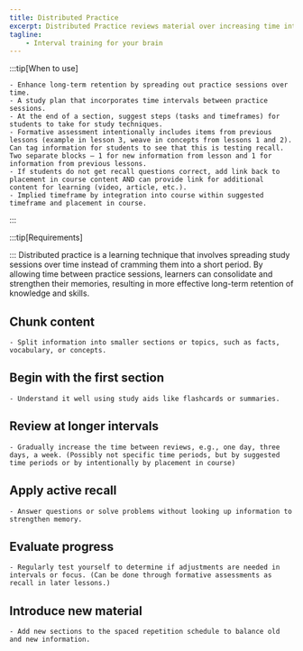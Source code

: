 ```yaml
---
title: Distributed Practice
excerpt: Distributed Practice reviews material over increasing time intervals to solidify learning in long-term memory. Using flashcards is an example of Retrieval Practice.
tagline:
    - Interval training for your brain
---
```


:::tip[When to use]

    - Enhance long-term retention by spreading out practice sessions over time. 
    - A study plan that incorporates time intervals between practice sessions.
    - At the end of a section, suggest steps (tasks and timeframes) for students to take for study techniques.
    - Formative assessment intentionally includes items from previous lessons (example in lesson 3, weave in concepts from lessons 1 and 2). Can tag information for students to see that this is testing recall. Two separate blocks – 1 for new information from lesson and 1 for information from previous lessons.
    - If students do not get recall questions correct, add link back to placement in course content AND can provide link for additional content for learning (video, article, etc.).
    - Implied timeframe by integration into course within suggested timeframe and placement in course.

:::

:::tip[Requirements]


:::
Distributed practice is a learning technique that involves spreading study sessions over time instead of cramming them into a short period. By allowing time between practice sessions, learners can consolidate and strengthen their memories, resulting in more effective long-term retention of knowledge and skills.

## Chunk content
    - Split information into smaller sections or topics, such as facts, vocabulary, or concepts.  

## Begin with the first section
    - Understand it well using study aids like flashcards or summaries.  

## Review at longer intervals
    - Gradually increase the time between reviews, e.g., one day, three days, a week. (Possibly not specific time periods, but by suggested time periods or by intentionally by placement in course)

## Apply active recall
    - Answer questions or solve problems without looking up information to strengthen memory.

## Evaluate progress
    - Regularly test yourself to determine if adjustments are needed in intervals or focus. (Can be done through formative assessments as recall in later lessons.)

## Introduce new material
    - Add new sections to the spaced repetition schedule to balance old and new information. 
